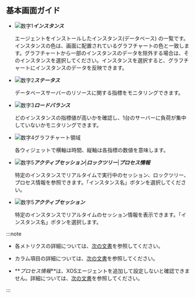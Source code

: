 ## 基本画面ガイド

<ProdImg img='db-multi-instance.png' desc='マルチインスタンス' />

-   ![数字1](/img/number-01.png)**_インスタンス_**

    エージェントをインストールしたインスタンス(データベース) の一覧です。インスタンスの色は、画面に配置されているグラフチャートの色と一致します。グラフチャートから一部のインスタンスのデータを除外する場合は、そのインスタンスを選択してください。インスタンスを選択すると、グラフチャートにインスタンスのデータを反映できます。

-   ![数字2](/img/number-02.png)**_ステータス_**

    データベースサーバーのリソースに関する指標をモニタリングできます。

-   ![数字3](/img/number-03.png)**_ロードバランス_**

    どのインスタンスの指標値が高いかを確認し、1台のサーバーに負荷が集中していないかモニタリングできます。

-   ![数字4](/img/number-04.png)グラフチャート領域

    各ウィジェットで横軸は時間、縦軸は各指標の数値を意味します。 

<Xclude product='redis'>

-   ![数字5](/img/number-05.png)**_アクティブセッション_**|**_ロックツリー_**|**_プロセス情報_**

    特定のインスタンスでリアルタイムで実行中のセッション、ロックツリー、プロセス情報を参照できます。「インスタンス名」ボタンを選択してください。

</Xclude>

<InDoc product='redis'>

-   ![数字5](/img/number-05.png)**_アクティブセッション_**

    特定のインスタンスでリアルタイムのセッション情報を表示できます。「インスタンス名」ボタンを選択します。

</InDoc>

:::note

-   各メトリクスの詳細については、[次の文書](metrics-data-list)を参照してください。

-   カラム項目の詳細については、[次の文書](#info-of-column)を参照してください。

-   **_プロセス情報_**は、XOSエージェントを追加して設定しないと確認できません。詳細については、[次の文書](agent-xos-settings)を参照してください。

:::
